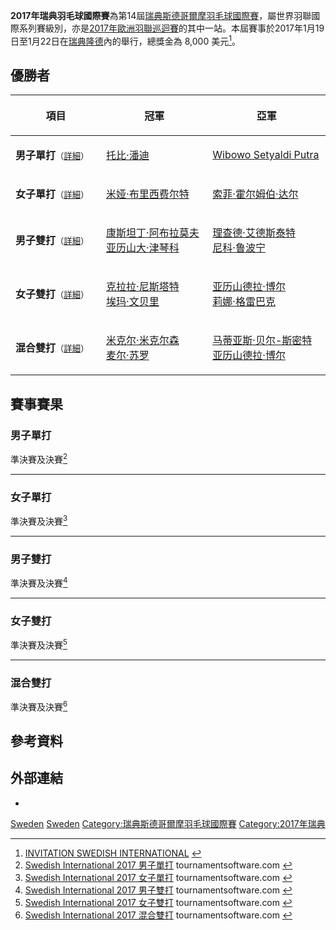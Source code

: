 {{noteTA|G1=Badminton}}
{{infobox badminton event
|name           = 2017年瑞典羽毛球國際賽
|image          = 
|size           = 
|caption        =
|dates          = 2017年1月19日－1月22日
|number_edition = 第14屆
|level          = 4B
|prize_money    = 8,000 美元
|location       = {{SWE}}[[隆德|隆德]]
|venue          = [[Sparbanken_Skåne_Arena|Sparbanken Skåne Arena]]
|previous       = 2016年瑞典羽毛球大師賽
|next           = 2018年瑞典羽毛球公開賽
}}
'''2017年瑞典羽毛球國際賽'''為第14屆[[瑞典斯德哥爾摩羽毛球國際賽|瑞典斯德哥爾摩羽毛球國際賽]]，屬世界羽聯國際系列賽級別，亦是[[2017年歐洲羽聯巡迴賽|2017年歐洲羽聯巡迴賽]]的其中一站。本屆賽事於2017年1月19日至1月22日在[[瑞典|瑞典]][[隆德|隆德]]內的{{Link-en|Sparbanken Skåne Arena|Sparbanken Skåne Arena}}舉行，總獎金為 8,000 美元<ref>[http://system.bwfbadminton.com/uploads/2016/11/04/Invitation%20Swedish%20International%202017.pdf INVITATION SWEDISH INTERNATIONAL] {{Wayback|url=http://system.bwfbadminton.com/uploads/2016/11/04/Invitation%20Swedish%20International%202017.pdf |date=20170118051638 }}{{en}}</ref>。

== 優勝者 ==
{| class=wikitable style="font-size:small"
!width="200"|項目
!width="250"|冠軍
!width="250"|亞軍
|-
|'''男子單打'''<small>（[[#男子單打|詳細]]）</small>
|{{flagicon|ENG}} [[托比·潘迪|托比·潘迪]]
|{{flagicon|INA}} [[Wibowo_Setyaldi_Putra|Wibowo Setyaldi Putra]]
|-
|'''女子單打'''<small>（[[#女子單打|詳細]]）</small>
|{{flagicon|DEN}} [[米娅·布里西费尔特|米娅·布里西费尔特]]
|{{flagicon|DEN}} [[索菲·霍尔姆伯·达尔|索菲·霍尔姆伯·达尔]]
|-
|'''男子雙打'''<small>（[[#男子雙打|詳細]]）</small>
|{{flagicon|RUS}} [[康斯坦丁·阿布拉莫夫|康斯坦丁·阿布拉莫夫]]<br/>{{flagicon|RUS}} [[亚历山大·津琴科|亚历山大·津琴科]]
|{{flagicon|SWE}} [[理查德·艾德斯泰特|理查德·艾德斯泰特]]<br/>{{flagicon|SWE}} [[尼科·鲁波宁|尼科·鲁波宁]]
|-
|'''女子雙打'''<small>（[[#女子雙打|詳細]]）</small>
|{{flagicon|SWE}} [[克拉拉·尼斯塔特|克拉拉·尼斯塔特]]<br/>{{flagicon|SWE}} [[埃玛·文贝里|埃玛·文贝里]]
|{{flagicon|DEN}} [[亚历山德拉·博尔|亚历山德拉·博尔]]<br/>{{flagicon|DEN}} [[莉娜·格雷巴克|莉娜·格雷巴克]]
|-
|'''混合雙打'''<small>（[[#混合雙打|詳細]]）</small>
|{{flagicon|DEN}} [[米克尔·米克尔森|米克尔·米克尔森]]<br/>{{flagicon|DEN}} [[麦尔·苏罗|麦尔·苏罗]]
|{{flagicon|DEN}} [[马蒂亚斯·贝尔-斯密特|马蒂亚斯·贝尔-斯密特]]<br/>{{flagicon|DEN}} [[亚历山德拉·博尔|亚历山德拉·博尔]]
|}

== 賽事賽果 ==
=== 男子單打 ===
;準決賽及決賽<ref name="MS">[https://bwf.tournamentsoftware.com/sport/draw.aspx?id=D0488B64-69CA-4CBE-9415-27C2B4D3CE80&draw=2 Swedish International 2017 男子單打] tournamentsoftware.com {{en}}</ref>
{{4TeamBracket-Tennis3-v2
| team-width=200
| RD1-seed1=
| RD1-team1={{flagicon|DEN}} [[拉斯穆斯·傑姆克|拉斯穆斯·傑姆克]]
| RD1-score1-1=15
| RD1-score1-2='''21
| RD1-score1-3=14
| RD1-seed2=Q4
| RD1-team2='''{{flagicon|INA}} [[Wibowo_Setyaldi_Putra|Wibowo Setyaldi Putra]]
| RD1-score2-1='''21
| RD1-score2-2=12
| RD1-score2-3='''21

| RD1-seed3=7
| RD1-team3={{flagicon|SWE}} [[马蒂亚斯·博里|马蒂亚斯·博里]]
| RD1-score3-1=17
| RD1-score3-2=7
| RD1-score3-3=
| RD1-seed4=6
| RD1-team4='''{{flagicon|ENG}} [[托比·潘迪|托比·潘迪]]
| RD1-score4-1='''21
| RD1-score4-2='''21
| RD1-score4-3=

| RD2-seed1=Q4
| RD2-team1={{flagicon|INA}} [[Wibowo_Setyaldi_Putra|Wibowo Setyaldi Putra]]
| RD2-score1-1=12
| RD2-score1-2=11
| RD2-score1-3=
| RD2-seed2=6
| RD2-team2='''{{flagicon|ENG}} [[托比·潘迪|托比·潘迪]]
| RD2-score2-1='''21
| RD2-score2-2='''21
| RD2-score2-3=
}}
----

=== 女子單打 ===
;準決賽及決賽<ref name="WS">[https://bwf.tournamentsoftware.com/sport/draw.aspx?id=D0488B64-69CA-4CBE-9415-27C2B4D3CE80&draw=4 Swedish International 2017 女子單打] {{Wayback|url=https://bwf.tournamentsoftware.com/sport/draw.aspx?id=D0488B64-69CA-4CBE-9415-27C2B4D3CE80&draw=4 |date=20191215020949 }} tournamentsoftware.com {{en}}</ref>
{{4TeamBracket-Tennis3-v2
| team-width=200
| RD1-seed1=1
| RD1-team1='''{{flagicon|DEN}} [[米娅·布里西费尔特|米娅·布里西费尔特]]
| RD1-score1-1='''21
| RD1-score1-2='''21
| RD1-score1-3=
| RD1-seed2=
| RD1-team2={{flagicon|ESP}} [[克拉拉·阿苏尔门迪|克拉拉·阿苏尔门迪]]
| RD1-score2-1=6
| RD1-score2-2=18
| RD1-score2-3=

| RD1-seed3=Q3
| RD1-team3={{flagicon|DEN}} [[萊恩·克里斯托弗森|萊恩·克里斯托弗森]]
| RD1-score3-1=18
| RD1-score3-2=13
| RD1-score3-3=
| RD1-seed4=6
| RD1-team4='''{{flagicon|DEN}} [[索菲·霍尔姆伯·达尔|索菲·霍尔姆伯·达尔]]
| RD1-score4-1='''21
| RD1-score4-2='''21
| RD1-score4-3=

| RD2-seed1=1
| RD2-team1='''{{flagicon|DEN}} [[米娅·布里西费尔特|米娅·布里西费尔特]]
| RD2-score1-1='''21
| RD2-score1-2='''21
| RD2-score1-3=
| RD2-seed2=6
| RD2-team2={{flagicon|DEN}} [[索菲·霍尔姆伯·达尔|索菲·霍尔姆伯·达尔]]
| RD2-score2-1=19
| RD2-score2-2=16
| RD2-score2-3=
}}
----

=== 男子雙打 ===
;準決賽及決賽<ref name="MD">[https://bwf.tournamentsoftware.com/sport/draw.aspx?id=D0488B64-69CA-4CBE-9415-27C2B4D3CE80&draw=6 Swedish International 2017 男子雙打] {{Wayback|url=https://bwf.tournamentsoftware.com/sport/draw.aspx?id=D0488B64-69CA-4CBE-9415-27C2B4D3CE80&draw=6 |date=20191215070036 }} tournamentsoftware.com {{en}}</ref>
{{4TeamBracket-Tennis3-v2
| team-width=200
| RD1-seed1=1
| RD1-team1='''{{flagicon|SWE}} [[理查德·艾德斯泰特|理查德·艾德斯泰特]]<br/> {{flagicon|SWE}} [[尼科·鲁波宁|尼科·鲁波宁]]
| RD1-score1-1='''21
| RD1-score1-2=21
| RD1-score1-3='''21
| RD1-seed2=Q2
| RD1-team2={{nowrap|{{flagicon|SWE}} [[菲利普·迈克尔·杜瓦尔·迈伦|菲利普·迈克尔·杜瓦尔·迈伦]]<br/> {{flagicon|SWE}} [[雅各布·尼尔逊|雅各布·尼尔逊]]}}
| RD1-score2-1=16
| RD1-score2-2='''23
| RD1-score2-3=13

| RD1-seed3=
| RD1-team3={{flagicon|FRA}} [[托马斯·巴雷斯|托马斯·巴雷斯]]<br/> {{flagicon|FRA}} [[利奥·罗西|利奥·罗西]]
| RD1-score3-1=7
| RD1-score3-2='''21
| RD1-score3-3=16
| RD1-seed4=
| RD1-team4='''{{flagicon|RUS}} [[康斯坦丁·阿布拉莫夫|康斯坦丁·阿布拉莫夫]]<br/> {{flagicon|RUS}} [[亚历山大·津琴科|亚历山大·津琴科]]
| RD1-score4-1='''21
| RD1-score4-2=18
| RD1-score4-3='''21

| RD2-seed1=1
| RD2-team1={{flagicon|SWE}} [[理查德·艾德斯泰特|理查德·艾德斯泰特]]<br/> {{flagicon|SWE}} [[尼科·鲁波宁|尼科·鲁波宁]]
| RD2-score1-1=17
| RD2-score1-2=20
| RD2-score1-3=
| RD2-seed2=
| RD2-team2='''{{flagicon|RUS}} [[康斯坦丁·阿布拉莫夫|康斯坦丁·阿布拉莫夫]]<br/> {{flagicon|RUS}} [[亚历山大·津琴科|亚历山大·津琴科]]
| RD2-score2-1='''21
| RD2-score2-2='''22
| RD2-score2-3=
}}
----

=== 女子雙打 ===
;準決賽及決賽<ref name="WD">[https://bwf.tournamentsoftware.com/sport/draw.aspx?id=D0488B64-69CA-4CBE-9415-27C2B4D3CE80&draw=8 Swedish International 2017 女子雙打] {{Wayback|url=https://bwf.tournamentsoftware.com/sport/draw.aspx?id=D0488B64-69CA-4CBE-9415-27C2B4D3CE80&draw=8 |date=20191214233235 }} tournamentsoftware.com {{en}}</ref>
{{4TeamBracket-Tennis3-v2
| team-width=200
| RD1-seed1=1
| RD1-team1='''{{flagicon|SWE}} [[克拉拉·尼斯塔特|克拉拉·尼斯塔特]]<br/> {{flagicon|SWE}} [[埃玛·文贝里|埃玛·文贝里]]
| RD1-score1-1='''21
| RD1-score1-2='''21
| RD1-score1-3=
| RD1-seed2=4
| RD1-team2={{flagicon|FRA}} [[德尔菲娜·德尔吕|德尔菲娜·德尔吕]]<br/> {{flagicon|FRA}} [[莉亚·巴莱尔莫|莉亚·巴莱尔莫]]
| RD1-score2-1=15
| RD1-score2-2=19
| RD1-score2-3=

| RD1-seed3=PFQ
| RD1-team3='''{{flagicon|DEN}} [[亚历山德拉·博尔|亚历山德拉·博尔]]<br/> {{flagicon|DEN}} [[莉娜·格雷巴克|莉娜·格雷巴克]]
| RD1-score3-1='''21
| RD1-score3-2='''21
| RD1-score3-3=
| RD1-seed4=2
| RD1-team4={{flagicon|DEN}} [[茱莉·芬尼-易普森|茱莉·芬尼-易普森]]<br/> {{flagicon|DEN}} [[丽克·瑟比|丽克·瑟比]]
| RD1-score4-1=18
| RD1-score4-2=12
| RD1-score4-3=

| RD2-seed1=1
| RD2-team1='''{{flagicon|SWE}} [[克拉拉·尼斯塔特|克拉拉·尼斯塔特]]<br/> {{flagicon|SWE}} [[埃玛·文贝里|埃玛·文贝里]]
| RD2-score1-1='''21
| RD2-score1-2='''24
| RD2-score1-3=
| RD2-seed2=PFQ
| RD2-team2={{flagicon|DEN}} [[亚历山德拉·博尔|亚历山德拉·博尔]]<br/> {{flagicon|DEN}} [[莉娜·格雷巴克|莉娜·格雷巴克]]
| RD2-score2-1=17
| RD2-score2-2=22
| RD2-score2-3=
}}
----

=== 混合雙打 ===
;準決賽及決賽<ref name="XD">[https://bwf.tournamentsoftware.com/sport/draw.aspx?id=D0488B64-69CA-4CBE-9415-27C2B4D3CE80&draw=10 Swedish International 2017 混合雙打] {{Wayback|url=https://bwf.tournamentsoftware.com/sport/draw.aspx?id=D0488B64-69CA-4CBE-9415-27C2B4D3CE80&draw=10 |date=20191215085428 }} tournamentsoftware.com {{en}}</ref>
{{4TeamBracket-Tennis3-v2
| team-width=200
| RD1-seed1=
| RD1-team1='''{{nowrap|{{flagicon|DEN}} [[马蒂亚斯·贝尔-斯密特|马蒂亚斯·贝尔-斯密特]]<br/> {{flagicon|DEN}} [[亚历山德拉·博尔|亚历山德拉·博尔]]}}
| RD1-score1-1='''21
| RD1-score1-2='''21
| RD1-score1-3=
| RD1-seed2=
| RD1-team2={{flagicon|FRA}} [[汤姆·吉凯尔|汤姆·吉凯尔]]<br/> {{flagicon|FRA}} [[德尔菲娜·德尔吕|德尔菲娜·德尔吕]]
| RD1-score2-1=13
| RD1-score2-2=11
| RD1-score2-3=

| RD1-seed3=4
| RD1-team3='''{{flagicon|DEN}} [[米克尔·米克尔森|米克尔·米克尔森]]<br/> {{flagicon|DEN}} [[麦尔·苏罗|麦尔·苏罗]]
| RD1-score3-1='''21
| RD1-score3-2='''21
| RD1-score3-3=
| RD1-seed4=2
| RD1-team4={{flagicon|FRA}} [[巴斯蒂安·凯尔索迪|巴斯蒂安·凯尔索迪]]<br/> {{flagicon|FRA}} [[莉亚·巴莱尔莫|莉亚·巴莱尔莫]]
| RD1-score4-1=13
| RD1-score4-2=7
| RD1-score4-3=

| RD2-seed1=
| RD2-team1={{nowrap|{{flagicon|DEN}} [[马蒂亚斯·贝尔-斯密特|马蒂亚斯·贝尔-斯密特]]<br/> {{flagicon|DEN}} [[亚历山德拉·博尔|亚历山德拉·博尔]]}}
| RD2-score1-1=18
| RD2-score1-2=14
| RD2-score1-3=
| RD2-seed2=4
| RD2-team2='''{{flagicon|DEN}} [[米克尔·米克尔森|米克尔·米克尔森]]<br/> {{flagicon|DEN}} [[麦尔·苏罗|麦尔·苏罗]]
| RD2-score2-1='''21
| RD2-score2-2='''21
| RD2-score2-3=
}}

== 參考資料 ==
{{Reflist}}

== 外部連結 ==
*{{official|http://www.badminton.nu/Nyheter/BadmintonSweden/SwedishInternational2017}}{{sv}}

[[Category:2017年世界羽聯國際系列賽|Sweden]]
[[Category:2017年歐洲羽聯巡迴賽|Sweden]]
[[Category:瑞典斯德哥爾摩羽毛球國際賽|Category:瑞典斯德哥爾摩羽毛球國際賽]]
[[Category:2017年瑞典|Category:2017年瑞典]]